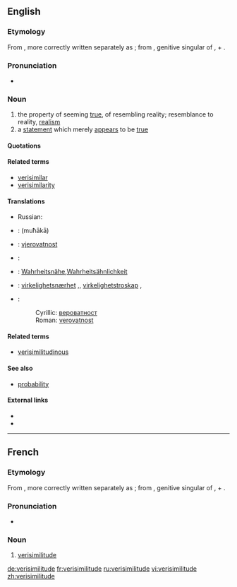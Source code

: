 {{was wotd|2006|April|16}}
==English==
{{wikipedia}}

===Etymology===
From {{etyl|la}} {{term|verisimilitudo|vērīsimilitūdō|likeness to truth|lang=la}}, more correctly written separately as {{term|veri similitudo|vērī similitūdō||lang=la}}; from {{term|veri|vērī||lang=la}}, genitive singular of {{term|verus|vērus|true, real|lang=la}}, + {{term|similis||like, resembling, similar|lang=la}}.

===Pronunciation===
* {{IPA|/vɛrɪsɪ'mɪlɪtju:d/}}

===Noun===
{{en-noun}}

# the property of seeming [[true]], of resembling reality; resemblance to reality, [[realism]]
# a [[statement]] which merely [[appear]]s to be [[true]]

====Quotations====
{{seeCites}}

====Related terms====
* [[verisimilar]]
* [[verisimilarity]]

====Translations====
{{trans-top|the property of seeming true}}
{{trans-mid}}
* Russian: {{t|ru|правдоподобие|n|tr=prevdopodóbije|sc=Cyrl}}
{{trans-bottom}}

{{trans-top|a statement which merely appears to be true}}
{{trans-mid}}
{{trans-bottom}}

{{checktrans-top}}
* {{ttbc|Arabic}}: {{Arab|[[محاكاة]]}} (muħākā)
* {{ttbc|Bosnian}}: [[vjerovatnost#Bosnian|vjerovatnost]] {{f}}
* {{ttbc|French}}: {{t+|fr|verisimilitude|f}}
* {{ttbc|German}}: [[Wahrheitsnähe]],[[Wahrheitsähnlichkeit]]
* {{ttbc|Norwegian}}: [[virkelighetsnærhet]] {{m}},{{f}}, [[virkelighetstroskap]] {{m}},
{{checktrans-mid}}
* {{ttbc|Serbian}}:
*: Cyrillic: [[вероватност#Serbian|вероватност]] {{f}}
*: Roman: [[verovatnost#Serbian|verovatnost]] {{f}}
{{checktrans-bottom}}

====Related terms====
* [[verisimilitudinous]]

====See also====
* [[probability]]

====External links====
* {{R:Webster 1913}}
* {{R:Century 1911}}

----

==French==

===Etymology===
From {{etyl|la|fr}} {{term|verisimilitudo|vērīsimilitūdō|likeness to truth|lang=la}}, more correctly written separately as {{term|veri similitudo|vērī similitūdō||lang=la}}; from {{term|veri|vērī||lang=la}}, genitive singular of {{term|verus|vērus|true, real|lang=la}}, + {{term|similis||like, resembling, similar|lang=la}}.

===Pronunciation===
* {{IPA|/vɛʀisimilityd/|lang=fr}}

===Noun===
{{fr-noun|f}}

# [[verisimilitude#English|verisimilitude]]

[[de:verisimilitude]]
[[fr:verisimilitude]]
[[ru:verisimilitude]]
[[vi:verisimilitude]]
[[zh:verisimilitude]]